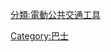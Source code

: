 {{catmore}}
{{Commonscat|Trolleybus transport}}

[[Category:巴士|Category:巴士]]
[[分類:電動公共交通工具|分類:電動公共交通工具]]